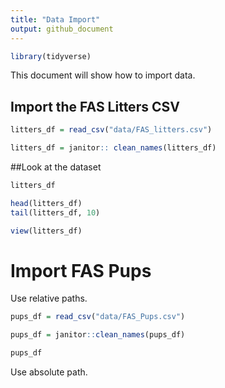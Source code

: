 ```yaml
---
title: "Data Import"
output: github_document
---
```



```r
library(tidyverse)
```


This document will show how to import data. 

## Import the FAS Litters CSV 

```r
litters_df = read_csv("data/FAS_litters.csv")

litters_df = janitor:: clean_names(litters_df)
```

##Look at the dataset 

```r
litters_df

head(litters_df)
tail(litters_df, 10)
```

```r
view(litters_df)
```

# Import FAS Pups 

Use relative paths. 

```r
pups_df = read_csv("data/FAS_Pups.csv")

pups_df = janitor::clean_names(pups_df)

pups_df
```

Use absolute path. 
